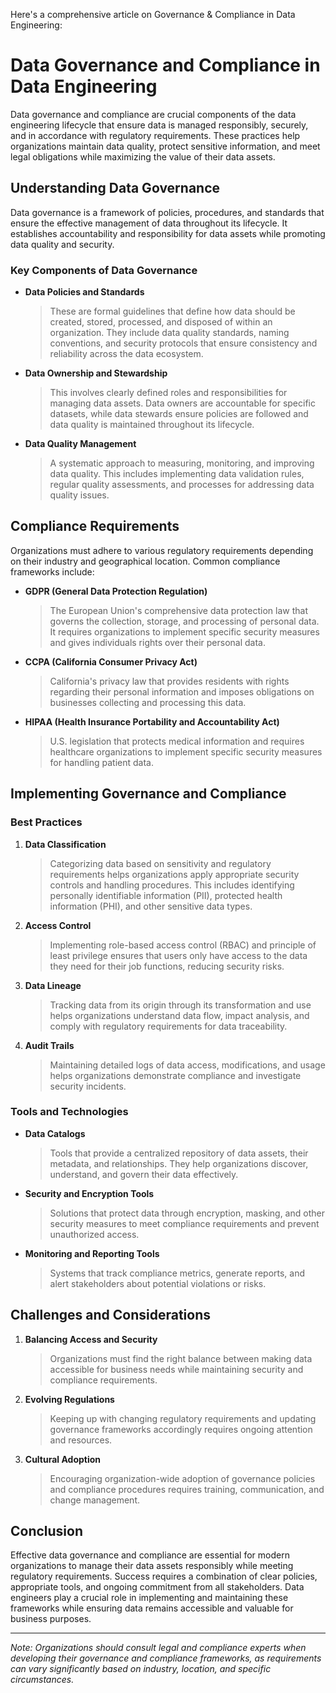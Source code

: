 Here's a comprehensive article on Governance & Compliance in Data Engineering:

# Data Governance and Compliance in Data Engineering

Data governance and compliance are crucial components of the data engineering lifecycle that ensure data is managed responsibly, securely, and in accordance with regulatory requirements. These practices help organizations maintain data quality, protect sensitive information, and meet legal obligations while maximizing the value of their data assets.

## Understanding Data Governance

Data governance is a framework of policies, procedures, and standards that ensure the effective management of data throughout its lifecycle. It establishes accountability and responsibility for data assets while promoting data quality and security.

### Key Components of Data Governance

* **Data Policies and Standards**
  > These are formal guidelines that define how data should be created, stored, processed, and disposed of within an organization. They include data quality standards, naming conventions, and security protocols that ensure consistency and reliability across the data ecosystem.

* **Data Ownership and Stewardship**
  > This involves clearly defined roles and responsibilities for managing data assets. Data owners are accountable for specific datasets, while data stewards ensure policies are followed and data quality is maintained throughout its lifecycle.

* **Data Quality Management**
  > A systematic approach to measuring, monitoring, and improving data quality. This includes implementing data validation rules, regular quality assessments, and processes for addressing data quality issues.

## Compliance Requirements

Organizations must adhere to various regulatory requirements depending on their industry and geographical location. Common compliance frameworks include:

* **GDPR (General Data Protection Regulation)**
  > The European Union's comprehensive data protection law that governs the collection, storage, and processing of personal data. It requires organizations to implement specific security measures and gives individuals rights over their personal data.

* **CCPA (California Consumer Privacy Act)**
  > California's privacy law that provides residents with rights regarding their personal information and imposes obligations on businesses collecting and processing this data.

* **HIPAA (Health Insurance Portability and Accountability Act)**
  > U.S. legislation that protects medical information and requires healthcare organizations to implement specific security measures for handling patient data.

## Implementing Governance and Compliance

### Best Practices

1. **Data Classification**
   > Categorizing data based on sensitivity and regulatory requirements helps organizations apply appropriate security controls and handling procedures. This includes identifying personally identifiable information (PII), protected health information (PHI), and other sensitive data types.

2. **Access Control**
   > Implementing role-based access control (RBAC) and principle of least privilege ensures that users only have access to the data they need for their job functions, reducing security risks.

3. **Data Lineage**
   > Tracking data from its origin through its transformation and use helps organizations understand data flow, impact analysis, and comply with regulatory requirements for data traceability.

4. **Audit Trails**
   > Maintaining detailed logs of data access, modifications, and usage helps organizations demonstrate compliance and investigate security incidents.

### Tools and Technologies

* **Data Catalogs**
  > Tools that provide a centralized repository of data assets, their metadata, and relationships. They help organizations discover, understand, and govern their data effectively.

* **Security and Encryption Tools**
  > Solutions that protect data through encryption, masking, and other security measures to meet compliance requirements and prevent unauthorized access.

* **Monitoring and Reporting Tools**
  > Systems that track compliance metrics, generate reports, and alert stakeholders about potential violations or risks.

## Challenges and Considerations

1. **Balancing Access and Security**
   > Organizations must find the right balance between making data accessible for business needs while maintaining security and compliance requirements.

2. **Evolving Regulations**
   > Keeping up with changing regulatory requirements and updating governance frameworks accordingly requires ongoing attention and resources.

3. **Cultural Adoption**
   > Encouraging organization-wide adoption of governance policies and compliance procedures requires training, communication, and change management.

## Conclusion

Effective data governance and compliance are essential for modern organizations to manage their data assets responsibly while meeting regulatory requirements. Success requires a combination of clear policies, appropriate tools, and ongoing commitment from all stakeholders. Data engineers play a crucial role in implementing and maintaining these frameworks while ensuring data remains accessible and valuable for business purposes.

---

*Note: Organizations should consult legal and compliance experts when developing their governance and compliance frameworks, as requirements can vary significantly based on industry, location, and specific circumstances.*
